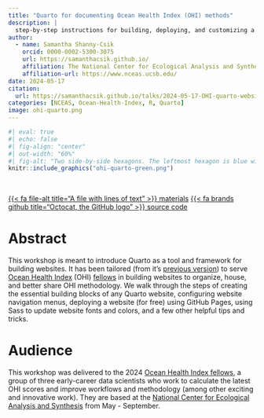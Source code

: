 ```yaml
---
title: "Quarto for documenting Ocean Health Index (OHI) methods"
description: |
  step-by-step instructions for building, deploying, and customizing a Quarto website to organize, house, and better share OHI methodology
author:
  - name: Samantha Shanny-Csik
    orcid: 0000-0002-5300-3075 
    url: https://samanthacsik.github.io/
    affiliation: The National Center for Ecological Analysis and Synthesis
    affiliation-url: https://www.nceas.ucsb.edu/
date: 2024-05-17
citation: 
  url: https://samanthacsik.github.io/talks/2024-05-17-OHI-quarto-websites/
categories: [NCEAS, Ocean-Health-Index, R, Quarto]
image: ohi-quarto.png
---
```


```r
#| eval: true 
#| echo: false
#| fig-align: "center"
#| out-width: "60%" 
#| fig-alt: "Two side-by-side hexagons. The leftmost hexagon is blue with the word, `quarto`, and the Quarto logo, which is a circle divided into equal quadrants. The rightmost hexagon is blue with the words, 'Ocean Health Index', and the OHI logo, which looks like the flower plots that are characteristic of OHI score reporting."
knitr::include_graphics("ohi-quarto-green.png")
```

<br>

::: {.center-text}
[{{< fa file-alt title="A file with lines of text" >}} materials](https://samanthacsik.github.io/OHI-quarto-websites/){.btn role="button" target="_blank"} [{{< fa brands github title="Octocat, the GitHub logo" >}} source code](https://github.com/samanthacsik/OHI-quarto-websites){.btn role="button" target="_blank"} 
:::

# Abstract

This workshop is meant to introduce Quarto as a tool and framework for building websites. It has been tailored (from it’s [previous version](https://ucsb-meds.github.io/creating-quarto-websites/)) to serve [Ocean Health Index](https://oceanhealthindex.org/) (OHI) [fellows](https://oceanhealthindex.org/about/ohifellows/) in building websites to organize, house, and better share OHI methodology. We walk through the steps of creating the essential building blocks of any Quarto website, configuring website navigation menus, deploying a website (for free) using GitHub Pages, using Sass to update website fonts and colors, and a few other helpful tips and tricks. 

# Audience

This workshop was delivered to the 2024 [Ocean Health Index fellows](https://oceanhealthindex.org/about/ohifellows/), a group of three early-career data scientists who work to calculate the latest OHI scores and improve workflows and methodology (among other exciting and innovative work). They are based at the [National Center for Ecological Analysis and Synthesis](https://www.nceas.ucsb.edu/) from May - September.
